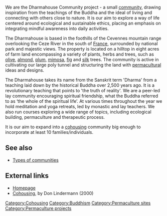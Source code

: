 We are the Dharmahouse Community project - a small [[:Category:Culture_and_community|community]], drawing inspiration from the teachings of the Buddha and the ideal of living and connecting with others close to nature. It is our aim to explore a way of life centered around ecological and sustainable ethics, placing an emphasis on integrating mindful awareness into daily activities. 

The Dharmahouse is based in the foothills of the Cevennes mountain range overlooking the Ceze River in the south of [[France]], surrounded by national park and majestic views. The property is located on a hilltop in eight acres of farm land encompassing a variety of plants, herbs and trees, such as [[olive]], [[almond]], [[plum]], [[mimosa]], [[fig]] and [[silk]] trees. The community is active in cultivating our large poly tunnel and structuring the land with [[Permaculture|permacultural]] ideas and designs.

The Dharmahouse takes its name from the Sanskrit term 'Dharma' from a teaching laid down by the historical Buddha over 2,500 years ago. It is a revolutionary teaching that points to 'the truth of reality'. We are a peer-led lay community encouraging spiritual friendship, what the Buddha referred to as ‘the whole of the spiritual life’. At various times throughout the year we hold meditation and yoga retreats, led by monastic and lay teachers. We also run courses exploring a wide range of topics, including ecological building, permaculture and therapeutic process.

It is our aim to expand into a [[cohousing]] community big enough to incorporate at least 10 families/individuals. 

==See also==
*[[Types of communities]]

== External links ==
*[http://www.thedharmahouse.com Homepage]
*[http://www.ic.org/pnp/cdir/2000/09cohousing.php Cohousing], by Don Lindermann (2000)

[[Category:Cohousing]]
[[Category:Buddhism]]
[[Category:Permaculture sites]]
[[Category:Permaculture projects]]